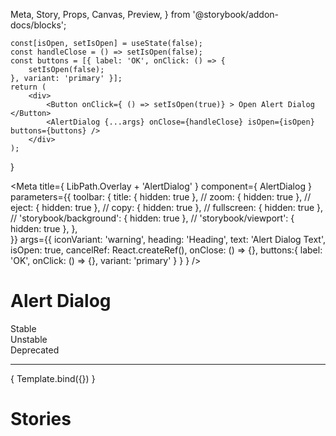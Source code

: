   Meta,
  Story,
  Props,
  Canvas,
  Preview,
} from '@storybook/addon-docs/blocks';

    const[isOpen, setIsOpen] = useState(false);
	const handleClose = () => setIsOpen(false);
	const buttons = [{ label: 'OK', onClick: () => {
		setIsOpen(false);
	}, variant: 'primary' }];
	return (
		<div>
			<Button onClick={ () => setIsOpen(true)} > Open Alert Dialog </Button>
			<AlertDialog {...args} onClose={handleClose} isOpen={isOpen} buttons={buttons} />
		</div>
	);
}
	


<Meta
  title={ LibPath.Overlay + 'AlertDialog' }
  component={ AlertDialog }
  parameters={{
    toolbar: {
      title: { hidden: true },
      // zoom: { hidden: true },
      // eject: { hidden: true },
      // copy: { hidden: true },
      // fullscreen: { hidden: true },
      // 'storybook/background': { hidden: true },
      // 'storybook/viewport': { hidden: true },
    },   
  }}
  args={{
    iconVariant: 'warning',
    heading: 'Heading',
    text: 'Alert Dialog Text',
    isOpen: true,
    cancelRef: React.createRef(),
    onClose: () => {},
    buttons:{ label: 'OK', onClick: () => {}, variant: 'primary' } 
    }
    }
/>

# Alert Dialog

<div
  style={{
    borderRadius: '999999px',
    display: 'inline-block',
    padding: '2px 8px',
    fontSize: '14px',
    lineHeight: '20px',
    fontWeight: '700',
    textAlign: 'center',
    letterSpacing: '0.25px',
    backgroundColor: '#138849',
    color: '#ffffff',
    marginBottom: '16px',
    marginRight: '3px',
  }}
>
  Stable
</div>

<div
  style={{
    borderRadius: '999999px',
    display: 'inline-block',
    padding: '2px 8px',
    fontSize: '14px',
    lineHeight: '20px',
    fontWeight: '700',
    textAlign: 'center',
    letterSpacing: '0.25px',
    backgroundColor: '#D2CB3F',
    color: '#ffffff',
    marginBottom: '16px',
    marginRight: '3px',
  }}
>
  Unstable
</div>

<div
  style={{
    borderRadius: '999999px',
    display: 'inline-block',
    padding: '2px 8px',
    fontSize: '14px',
    lineHeight: '20px',
    fontWeight: '700',
    textAlign: 'center',
    letterSpacing: '0.25px',
    backgroundColor: '#D23F47',
    color: '#ffffff',
    marginBottom: '16px',
    marginRight: '3px',
  }}
>
  Deprecated
</div>

<hr />

<Preview withToolbar>
  <Story
    name="Alert Dialog"  >
    { Template.bind({}) }
  </Story>
</Preview>

<Props story="Alert Dialog" />

# Stories
